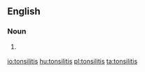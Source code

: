 ==English==

===Noun===
{{en-noun|tonsilitises}}

# {{medicine}} {{alternative spelling of|tonsillitis}}

[[io:tonsilitis]]
[[hu:tonsilitis]]
[[pl:tonsilitis]]
[[ta:tonsilitis]]